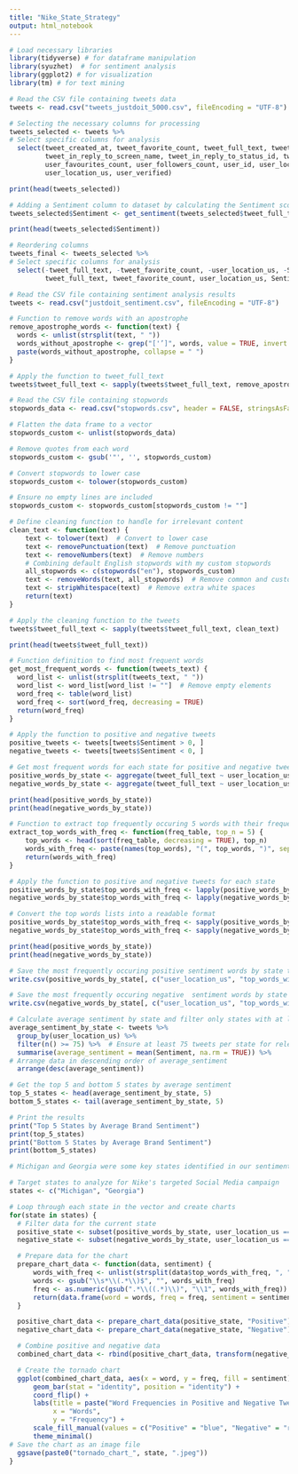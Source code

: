 ```yaml
---
title: "Nike_State_Strategy"
output: html_notebook
---
```


```r
# Load necessary libraries
library(tidyverse) # for dataframe manipulation
library(syuzhet)  # for sentiment analysis
library(ggplot2) # for visualization
library(tm) # for text mining

# Read the CSV file containing tweets data
tweets <- read.csv("tweets_justdoit_5000.csv", fileEncoding = "UTF-8")

# Selecting the necessary columns for processing
tweets_selected <- tweets %>%
# Select specific columns for analysis
  select(tweet_created_at, tweet_favorite_count, tweet_full_text, tweet_id,
         tweet_in_reply_to_screen_name, tweet_in_reply_to_status_id, tweet_retweet_count,
         user_favourites_count, user_followers_count, user_id, user_location,
         user_location_us, user_verified)

print(head(tweets_selected))

# Adding a Sentiment column to dataset by calculating the Sentiment score using Syuzhet
tweets_selected$Sentiment <- get_sentiment(tweets_selected$tweet_full_text, method="syuzhet")

print(head(tweets_selected$Sentiment))

# Reordering columns
tweets_final <- tweets_selected %>%
# Select specific columns for analysis
  select(-tweet_full_text, -tweet_favorite_count, -user_location_us, -Sentiment,
         tweet_full_text, tweet_favorite_count, user_location_us, Sentiment)

# Read the CSV file containing sentiment analysis results
tweets <- read.csv("justdoit_sentiment.csv", fileEncoding = "UTF-8")

# Function to remove words with an apostrophe
remove_apostrophe_words <- function(text) {
  words <- unlist(strsplit(text, " "))
  words_without_apostrophe <- grep("['’]", words, value = TRUE, invert = TRUE)
  paste(words_without_apostrophe, collapse = " ")
}

# Apply the function to tweet_full_text
tweets$tweet_full_text <- sapply(tweets$tweet_full_text, remove_apostrophe_words)

# Read the CSV file containing stopwords
stopwords_data <- read.csv("stopwords.csv", header = FALSE, stringsAsFactors = FALSE)

# Flatten the data frame to a vector
stopwords_custom <- unlist(stopwords_data)

# Remove quotes from each word
stopwords_custom <- gsub('"', '', stopwords_custom)

# Convert stopwords to lower case
stopwords_custom <- tolower(stopwords_custom)

# Ensure no empty lines are included
stopwords_custom <- stopwords_custom[stopwords_custom != ""]

# Define cleaning function to handle for irrelevant content
clean_text <- function(text) {
    text <- tolower(text)  # Convert to lower case
    text <- removePunctuation(text)  # Remove punctuation
    text <- removeNumbers(text)  # Remove numbers
    # Combining default English stopwords with my custom stopwords
    all_stopwords <- c(stopwords("en"), stopwords_custom)
    text <- removeWords(text, all_stopwords)  # Remove common and custom stopwords
    text <- stripWhitespace(text)  # Remove extra white spaces
    return(text)
}

# Apply the cleaning function to the tweets
tweets$tweet_full_text <- sapply(tweets$tweet_full_text, clean_text)

print(head(tweets$tweet_full_text))

# Function definition to find most frequent words
get_most_frequent_words <- function(tweets_text) {
  word_list <- unlist(strsplit(tweets_text, " "))
  word_list <- word_list[word_list != ""]  # Remove empty elements
  word_freq <- table(word_list)
  word_freq <- sort(word_freq, decreasing = TRUE)
  return(word_freq)
}

# Apply the function to positive and negative tweets
positive_tweets <- tweets[tweets$Sentiment > 0, ]
negative_tweets <- tweets[tweets$Sentiment < 0, ]

# Get most frequent words for each state for positive and negative tweets
positive_words_by_state <- aggregate(tweet_full_text ~ user_location_us, data = positive_tweets, FUN = function(x) get_most_frequent_words(paste(x, collapse = " ")))
negative_words_by_state <- aggregate(tweet_full_text ~ user_location_us, data = negative_tweets, FUN = function(x) get_most_frequent_words(paste(x, collapse = " ")))

print(head(positive_words_by_state))
print(head(negative_words_by_state))

# Function to extract top frequently occuring 5 words with their frequency
extract_top_words_with_freq <- function(freq_table, top_n = 5) {
    top_words <- head(sort(freq_table, decreasing = TRUE), top_n)
    words_with_freq <- paste(names(top_words), "(", top_words, ")", sep = "")
    return(words_with_freq)
}

# Apply the function to positive and negative tweets for each state
positive_words_by_state$top_words_with_freq <- lapply(positive_words_by_state$tweet_full_text, extract_top_words_with_freq)
negative_words_by_state$top_words_with_freq <- lapply(negative_words_by_state$tweet_full_text, extract_top_words_with_freq)

# Convert the top words lists into a readable format
positive_words_by_state$top_words_with_freq <- sapply(positive_words_by_state$top_words_with_freq, paste, collapse = ", ")
negative_words_by_state$top_words_with_freq <- sapply(negative_words_by_state$top_words_with_freq, paste, collapse = ", ")

print(head(positive_words_by_state))
print(head(negative_words_by_state))

# Save the most frequently occuring positive sentiment words by state table to a CSV file
write.csv(positive_words_by_state[, c("user_location_us", "top_words_with_freq")], "top_positive_words_by_state_sentiments.csv", row.names = FALSE)

# Save the most frequently occuring negative  sentiment words by state table to a CSV file
write.csv(negative_words_by_state[, c("user_location_us", "top_words_with_freq")], "top_negative_words_by_state_sentiments.csv", row.names = FALSE)

# Calculate average sentiment by state and filter only states with at least 75 tweets
average_sentiment_by_state <- tweets %>%
  group_by(user_location_us) %>%
  filter(n() >= 75) %>%  # Ensure at least 75 tweets per state for relevance
  summarise(average_sentiment = mean(Sentiment, na.rm = TRUE)) %>%
# Arrange data in descending order of average_sentiment
  arrange(desc(average_sentiment))

# Get the top 5 and bottom 5 states by average sentiment
top_5_states <- head(average_sentiment_by_state, 5)
bottom_5_states <- tail(average_sentiment_by_state, 5)

# Print the results
print("Top 5 States by Average Brand Sentiment")
print(top_5_states)
print("Bottom 5 States by Average Brand Sentiment")
print(bottom_5_states)

# Michigan and Georgia were some key states identified in our sentiment analysis

# Target states to analyze for Nike's targeted Social Media campaign
states <- c("Michigan", "Georgia")

# Loop through each state in the vector and create charts
for(state in states) {
  # Filter data for the current state
  positive_state <- subset(positive_words_by_state, user_location_us == state)
  negative_state <- subset(negative_words_by_state, user_location_us == state)

  # Prepare data for the chart
  prepare_chart_data <- function(data, sentiment) {
      words_with_freq <- unlist(strsplit(data$top_words_with_freq, ", "))
      words <- gsub("\\s*\\(.*\\)$", "", words_with_freq)
      freq <- as.numeric(gsub(".*\\((.*)\\)", "\\1", words_with_freq))
      return(data.frame(word = words, freq = freq, sentiment = sentiment))
  }

  positive_chart_data <- prepare_chart_data(positive_state, "Positive")
  negative_chart_data <- prepare_chart_data(negative_state, "Negative")

  # Combine positive and negative data
  combined_chart_data <- rbind(positive_chart_data, transform(negative_chart_data, freq = -freq))

  # Create the tornado chart
  ggplot(combined_chart_data, aes(x = word, y = freq, fill = sentiment)) +
      geom_bar(stat = "identity", position = "identity") +
      coord_flip() +
      labs(title = paste("Word Frequencies in Positive and Negative Tweets for", state),
           x = "Words",
           y = "Frequency") +
      scale_fill_manual(values = c("Positive" = "blue", "Negative" = "red")) +
      theme_minimal()
# Save the chart as an image file
  ggsave(paste0("tornado_chart_", state, ".jpeg"))
}
```
